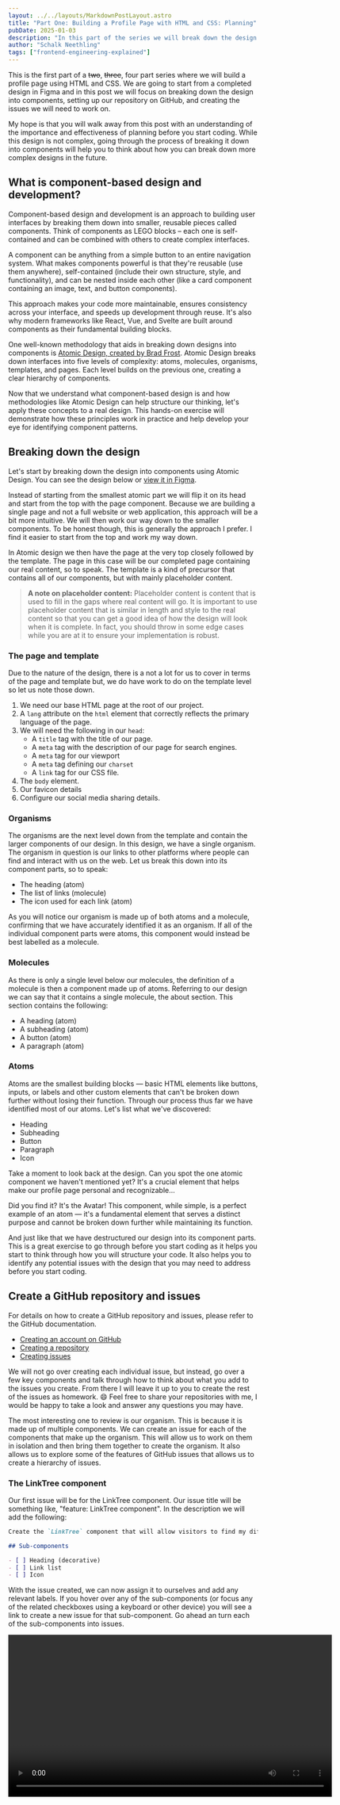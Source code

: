 ```yaml
---
layout: ../../layouts/MarkdownPostLayout.astro
title: "Part One: Building a Profile Page with HTML and CSS: Planning"
pubDate: 2025-01-03
description: "In this part of the series we will break down the design into components using Atomic Design, set up our repository on GitHub, and create the issues we will need to work on."
author: "Schalk Neethling"
tags: ["frontend-engineering-explained"]
---
```



This is the first part of a ~~two~~, ~~three~~, four part series where we will build a profile page using HTML and CSS. We are going to start from a completed design in Figma and in this post we will focus on breaking down the design into components, setting up our repository on GitHub, and creating the issues we will need to work on.

My hope is that you will walk away from this post with an understanding of the importance and effectiveness of planning before you start coding. While this design is not complex, going through the process of breaking it down into components will help you to think about how you can break down more complex designs in the future.

## What is component-based design and development?

Component-based design and development is an approach to building user interfaces by breaking them down into smaller, reusable pieces called components. Think of components as LEGO blocks – each one is self-contained and can be combined with others to create complex interfaces.

A component can be anything from a simple button to an entire navigation system. What makes components powerful is that they're reusable (use them anywhere), self-contained (include their own structure, style, and functionality), and can be nested inside each other (like a card component containing an image, text, and button components).

This approach makes your code more maintainable, ensures consistency across your interface, and speeds up development through reuse. It's also why modern frameworks like React, Vue, and Svelte are built around components as their fundamental building blocks.

One well-known methodology that aids in breaking down designs into components is [Atomic Design, created by Brad Frost](https://atomicdesign.bradfrost.com/). Atomic Design breaks down interfaces into five levels of complexity: atoms, molecules, organisms, templates, and pages. Each level builds on the previous one, creating a clear hierarchy of components.

Now that we understand what component-based design is and how methodologies like Atomic Design can help structure our thinking, let's apply these concepts to a real design. This hands-on exercise will demonstrate how these principles work in practice and help develop your eye for identifying component patterns.

## Breaking down the design

Let's start by breaking down the design into components using Atomic Design. You can see the design below or [view it in Figma](https://www.figma.com/design/R8P8XiXVMPgKTmsmrVt7k9/My-Profile-Page?node-id=0-1&t=JCvNWlNxLHa7vlJM-1).

<FigmaEmbed title="An embedded Figma design that shows a simply profile page with an avatar, some prose about the person, and a list of links to various online social platforms." url="https://embed.figma.com/design/R8P8XiXVMPgKTmsmrVt7k9/My-Profile-Page?node-id=0-1&embed-host=share" />

Instead of starting from the smallest atomic part we will flip it on its head and start from the top with the page component. Because we are building a single page and not a full website or web application, this approach will be a bit more intuitive. We will then work our way down to the smaller components. To be honest though, this is generally the approach I prefer. I find it easier to start from the top and work my way down.

In Atomic design we then have the page at the very top closely followed by the template. The page in this case will be our completed page containing our real content, so to speak. The template is a kind of precursor that contains all of our components, but with mainly placeholder content.

> **A note on placeholder content:** Placeholder content is content that is used to fill in the gaps where real content will go. It is important to use placeholder content that is similar in length and style to the real content so that you can get a good idea of how the design will look when it is complete. In fact, you should throw in some edge cases while you are at it to ensure your implementation is robust.

### The page and template

Due to the nature of the design, there is a not a lot for us to cover in terms of the page and template but, we do have work to do on the template level so let us note those down.

1. We need our base HTML page at the root of our project.
2. A `lang` attribute on the `html` element that correctly reflects the primary language of the page.
3. We will need the following in our `head`:
    - A `title` tag with the title of our page.
    - A `meta` tag with the description of our page for search engines.
    - A `meta` tag for our viewport
    - A `meta` tag defining our `charset`
    - A `link` tag for our CSS file.
4. The `body` element.
5. Our favicon details
6. Configure our social media sharing details.

### Organisms

The organisms are the next level down from the template and contain the larger components of our design. In this design, we have a single organism. The organism in question is our links to other platforms where people can find and interact with us on the web. Let us break this down into its component parts, so to speak:

- The heading (atom)
- The list of links (molecule)
- The icon used for each link (atom)

As you will notice our organism is made up of both atoms and a molecule, confirming that we have accurately identified it as an organism. If all of the individual component parts were atoms, this component would instead be best labelled as a molecule.

### Molecules

As there is only a single level below our molecules, the definition of a molecule is then a component made up of atoms. Referring to our design we can say that it contains a single molecule, the about section. This section contains the following:

- A heading (atom)
- A subheading (atom)
- A button (atom)
- A paragraph (atom)

### Atoms

Atoms are the smallest building blocks &mdash; basic HTML elements like buttons, inputs, or labels and other custom elements that can't be broken down further without losing their function. Through our process thus far we have identified most of our atoms. Let's list what we've discovered:

- Heading
- Subheading
- Button
- Paragraph
- Icon

Take a moment to look back at the design. Can you spot the one atomic component we haven't mentioned yet? It's a crucial element that helps make our profile page personal and recognizable&hellip;

Did you find it? It's the Avatar! This component, while simple, is a perfect example of an atom &mdash; it's a fundamental element that serves a distinct purpose and cannot be broken down further while maintaining its function.

And just like that we have destructured our design into its component parts. This is a great exercise to go through before you start coding as it helps you start to think through how you will structure your code. It also helps you to identify any potential issues with the design that you may need to address before you start coding.

## Create a GitHub repository and issues

For details on how to create a GitHub repository and issues, please refer to the GitHub documentation.

- [Creating an account on GitHub](https://docs.github.com/en/get-started/start-your-journey/creating-an-account-on-github)
- [Creating a repository](https://docs.github.com/en/repositories/creating-and-managing-repositories/creating-a-new-repository)
- [Creating issues](https://docs.github.com/en/issues/tracking-your-work-with-issues/using-issues/creating-an-issue)

We will not go over creating each individual issue, but instead, go over a few key components and talk through how to think about what you add to the issues you create. From there I will leave it up to you to create the rest of the issues as homework. 😄 Feel free to share your repositories with me, I would be happy to take a look and answer any questions you may have.

The most interesting one to review is our organism. This is because it is made up of multiple components. We can create an issue for each of the components that make up the organism. This will allow us to work on them in isolation and then bring them together to create the organism. It also allows us to explore some of the features of GitHub issues that allows us to create a hierarchy of issues.

### The LinkTree component

Our first issue will be for the LinkTree component. Our issue title will be something like, "feature: LinkTree component". In the description we will add the following:

```markdown
Create the `LinkTree` component that will allow visitors to find my different profiles on the web. The component will contain a heading, a list of links, and an icon for each link. The component will be responsive and should look good on all screen sizes.

## Sub-components

- [ ] Heading (decorative)
- [ ] Link list
- [ ] Icon
```

With the issue created, we can now assign it to ourselves and add any relevant labels. If you hover over any of the sub-components (or focus any of the related checkboxes using a keyboard or other device) you will see a link to create a new issue for that sub-component. Go ahead an turn each of the sub-components into issues.

<Video videoSrc="/profile-tutorial/create-issue-from-task-github.mp4" width="653" />

You can also [view the issue here on GitHub](https://github.com/schalkneethling/profile/issues/1).

Click on the link to the decorative heading issue. You will see that the issue is linked to the LinkTree issue. This is a great way to mirror the hierarchy of issues to the way we will work on each feature in isolation while still being able to see how it fits into the bigger picture. Let's add a description which will in turn create a new issue for the base heading component.

<Video videoSrc="/profile-tutorial/edit-issue-description-github.mp4" width="653" />

You can also [view the issue here on GitHub](https://github.com/schalkneethling/profile/issues/2).

```markdown
Create a variation of the heading component that will be used as the heading for the LinkTree component. The heading should be visually distinct from the other headings. Use a class named `heading--decorative` to style the heading.

Refer to the design in Figma for details:
https://www.figma.com/design/R8P8XiXVMPgKTmsmrVt7k9/My-Profile-Page?node-id=0-1&t=JCvNWlNxLHa7vlJM-1

## Sub-components

- [ ] Heading
```

Turn the heading sub-component into its own issue and click the link. Add the following description:

```markdown
Create the base heading component. This component will cover the typography for all headings and set up all the relevant CSS custom properties and type scales. Ensure the typographic scale is responsive and readable across all screen sizes.
```

We can now go back to our parent issue and then follow the link to the link list. Add the following description:

```markdown
Create the link list component. This component will contain a list of links to my profiles on the web. Each link will have an icon and a visually hidden label to ensure all the links are accessible. The list should be responsive and look good on all screen sizes. Make use of an unordered list to structure the links.

- [ ] https://github.com/schalkneethling/profile/issues/4
```

I used a little shortcut here by linking to the issue for the icon component we created earlier. When you save the updated description you will see that GitHub automatically links the issue for you. When you go into the issue for the icon component you will notice it is part of two tracking issues. We are at our final component. Add the following description:

```markdown
Create an icon component that embeds the SVG for the icon directly in the HTML. The SVG for the icons is generally small and will not add much to the page weight. The SVG icon will get its label from the link component into which it will be embedded. It is therefore also important to add the `role="img"` attribute to the SVG to ensure screen readers will treat it as decorative.
```

One last thing I like to do is create labels for organisms, molecules, and atoms. This will allow us to easily filter our issues by component type. You can do this by going to the issues tab in your repository and clicking on the labels tab. From there you can create a new label and assign it a color. I like to use the following colors:

- Organism: `#0E131F`
- Molecule: `#38405F`
- Atom: `#59546C`

<Video videoSrc="/profile-tutorial/custom-labels.mp4" width="653" />

You can also [view the issues here on GitHub](https://github.com/schalkneethling/profile/issues).

## Conclusion

In this post we have broken down our design into its component parts using Atomic Design. We have also created a GitHub repository and issues for each of the components. This will allow us to work on each component in isolation and then bring them together to create the final design. In the next post we will start coding our components. Go ahead and set up the remaining issues following the same structure and thinking and I will see you in the next post.
